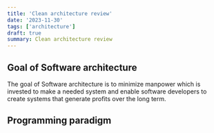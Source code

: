 ```yaml
---
title: 'Clean architecture review'
date: '2023-11-30'
tags: ['architecture']
draft: true
summary: Clean architecture review
---
```


## Goal of Software architecture

The goal of Software architecture is to minimize manpower which is invested to make a needed system
and enable software developers to create systems that generate profits over the long term.

## Programming paradigm
